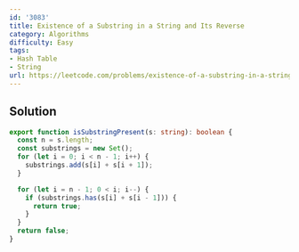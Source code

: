 ```yaml
---
id: '3083'
title: Existence of a Substring in a String and Its Reverse
category: Algorithms
difficulty: Easy
tags:
- Hash Table
- String
url: https://leetcode.com/problems/existence-of-a-substring-in-a-string-and-its-reverse
---
```


## Solution

```typescript filename="solution.ts" copy
export function isSubstringPresent(s: string): boolean {
  const n = s.length;
  const substrings = new Set();
  for (let i = 0; i < n - 1; i++) {
    substrings.add(s[i] + s[i + 1]);
  }

  for (let i = n - 1; 0 < i; i--) {
    if (substrings.has(s[i] + s[i - 1])) {
      return true;
    }
  }
  return false;
}
```

